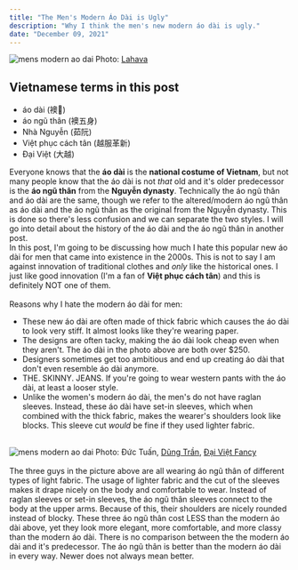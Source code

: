 ```yaml
---
title: "The Men's Modern Áo Dài is Ugly"
description: "Why I think the men's new modern áo dài is ugly."
date: "December 09, 2021"
---
```

![mens modern ao dai](/post-images/mens-ao-dai/mens-modern-ao-dai.jpg)
Photo: [Lahava](https://lahava.com)
## Vietnamese terms in this post
+ áo dài (襖𨱽)
+ áo ngũ thân (襖五身) 
+ Nhà Nguyễn (茹阮) 
+ Việt phục cách tân (越服革新) 
+ Đại Việt (大越) 

Everyone knows that the **áo dài** is the **national costume of Vietnam**, but not many people know that the áo dài is not *that* old and it's older predecessor is the **áo ngũ thân** from the **Nguyễn dynasty**. 
Technically the áo ngũ thân and áo dài are the same, though we refer to the altered/modern áo ngũ thân as áo dài and the áo ngũ thân as the original from the Nguyễn dynasty. 
This is done so there's less confusion and we can separate the two styles. 
I will go into detail about the history of the áo dài and the áo ngũ thân in another post.\
In this post, I'm going to be discussing how much I hate this popular new áo dài for men that came into existence in the 2000s.
This is not to say I am against innovation of traditional clothes and *only* like the historical ones. I just like good innovation (I'm a fan of **Việt phục cách tân**) and this is definitely NOT one of them.\
\
Reasons why I hate the modern áo dài for men:
+ These new áo dài are often made of thick fabric which causes the áo dài to look very stiff. It almost looks like they're wearing paper.
+ The designs are often tacky, making the áo dài look cheap even when they aren't. The áo dài in the photo above are both over $250.
+ Designers sometimes get too ambitious and end up creating áo dài that don't even resemble áo dài anymore.
+ THE. SKINNY. JEANS. If you're going to wear western pants with the áo dài, at least a looser style. 
+ Unlike the women's modern áo dài, the men's do not have raglan sleeves. 
Instead, these áo dài have set-in sleeves, which when combined with the thick fabric, makes the wearer's shoulders look like blocks.
This sleeve cut *would* be fine if they used lighter fabric.

\
![mens modern ao dai](/post-images/mens-ao-dai/young-men-ao-ngu-than.jpg)
Photo: Đức Tuấn, [Dũng Trần](https://www.facebook.com/tranvandungpruu/posts/1450502835134666), [Đại Việt Fancy](https://www.facebook.com/Daivietfancy1/)
\
\
The three guys in the picture above are all wearing áo ngũ thân of different types of light fabric.
The usage of lighter fabric and the cut of the sleeves makes it drape nicely on the body and comfortable to wear.
Instead of raglan sleeves or set-in sleeves, the áo ngũ thân sleeves connect to the body at the upper arms. Because of this, their shoulders are nicely rounded instead of blocky.
These three áo ngũ thân cost LESS than the modern áo dài above, yet they look more elegant, more comfortable, and more classy than the modern áo dài.
There is no comparison between the the modern áo dài and it's predecessor. The áo ngũ thân is better than the modern áo dài in every way. Newer does not always mean better.




